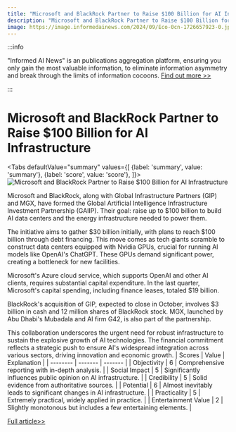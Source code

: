 ```yaml
---
title: "Microsoft and BlackRock Partner to Raise $100 Billion for AI Infrastructure"
description: "Microsoft and BlackRock Partner to Raise $100 Billion for AI Infrastructure"
image: https://image.informedainews.com/2024/09/Eco-0cn-1726657923-0.jpg
---
```



:::info

"Informed AI News" is an publications aggregation platform, ensuring you only gain the most valuable information, to eliminate information asymmetry and break through the limits of information cocoons.  [Find out more >>](/)

:::

# Microsoft and BlackRock Partner to Raise $100 Billion for AI Infrastructure


<Tabs
	defaultValue="summary"
	values={[
	{label: 'summary', value: 'summary'},
	{label: 'score', value: 'score'},
]}>
<TabItem value="summary">
<img
  src="https://image.informedainews.com/2024/09/Eco-0cn-1726657923-0.jpg"
  alt="Microsoft and BlackRock Partner to Raise $100 Billion for AI Infrastructure"
/>



Microsoft and BlackRock, along with Global Infrastructure Partners (GIP) and MGX, have formed the Global Artificial Intelligence Infrastructure Investment Partnership (GAIIP). Their goal: raise up to $100 billion to build AI data centers and the energy infrastructure needed to power them.

The initiative aims to gather $30 billion initially, with plans to reach $100 billion through debt financing. This move comes as tech giants scramble to construct data centers equipped with Nvidia GPUs, crucial for running AI models like OpenAI's ChatGPT. These GPUs demand significant power, creating a bottleneck for new facilities.

Microsoft's Azure cloud service, which supports OpenAI and other AI clients, requires substantial capital expenditure. In the last quarter, Microsoft's capital spending, including finance leases, totaled $19 billion.

BlackRock's acquisition of GIP, expected to close in October, involves $3 billion in cash and 12 million shares of BlackRock stock. MGX, launched by Abu Dhabi's Mubadala and AI firm G42, is also part of the partnership.

This collaboration underscores the urgent need for robust infrastructure to sustain the explosive growth of AI technologies. The financial commitment reflects a strategic push to ensure AI's widespread integration across various sectors, driving innovation and economic growth.
</TabItem>
<TabItem value="score">
	| Scores     | Value   | Explanation |
	| -------- | ------- | ------- |
	| Objectivity  | 6    | Comprehensive reporting with in-depth analysis.    |
	| Social Impact | 5     | Significantly influences public opinion on AI infrastructure.    |
	| Credibility    | 5    | Solid evidence from authoritative sources.    |
	| Potential    | 6    | Almost inevitably leads to significant changes in AI infrastructure.    |
	| Practicality    | 5    | Extremely practical, widely applied in practice.    |
	| Entertainment Value    | 2    | Slightly monotonous but includes a few entertaining elements.    |
</TabItem>
</Tabs>

[Full article>>](https://www.cnbc.com/2024/09/17/microsoft-blackrock-form-gaiip-to-invest-in-ai-data-centers-energy.html)
